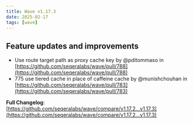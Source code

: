 ```yaml
---
title: Wave v1.17.3
date: 2025-02-17
tags: [wave]
---
```


## Feature updates and improvements

* Use route target path as proxy cache key by @pditommaso in [https://github.com/seqeralabs/wave/pull/788](https://github.com/seqeralabs/wave/pull/788)
* 775 use tiered cache in place of caffeine cache by @munishchouhan in [https://github.com/seqeralabs/wave/pull/783](https://github.com/seqeralabs/wave/pull/783)

**Full Changelog**: [https://github.com/seqeralabs/wave/compare/v1.17.2...v1.17.3](https://github.com/seqeralabs/wave/compare/v1.17.2...v1.17.3)
